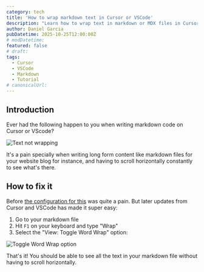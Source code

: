 ```yaml
---
category: tech
title: 'How to wrap markdown text in Cursor or VSCode'
description: "Learn how to wrap text in markdown or MDX files in Cursor and VSCode so it's all visible"
author: Daniel Garcia
pubDatetime: 2025-10-25T12:00:00Z
# modDatetime:
featured: false
# draft:
tags:
  - Cursor
  - VSCode
  - Markdown
  - Tutorial
# canonicalUrl:
---
```



## Introduction

Ever had the following happen to you when writing markdown code on Cursor or VScode?

![Text not wrapping](./problem.png)

It's a pain specially when writing long form content like markdown files for your website blog for instance, and having to scroll horizontally constantly to see what's there.

## How to fix it

Before [the configuration for this](https://www.codewithshripal.com/tips/vs-code/how-to-word-wrap-mdx-files) was quite a pain. But later updates from Cursor and VSCode has made it super easy:

1. Go to your markdown file
2. Hit `F1` on your keyboard and type "Wrap"
3. Select the "View: Toggle Word Wrap" option:

![Toggle Word Wrap option](./toggle-word-wrap.png)

That's it! You should be able to see all the text in your markdown file without having to scroll horizontally.

<WebsiteDesignCTA client:visible />
